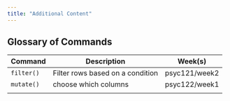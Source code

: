 ```yaml
---
title: "Additional Content"
---
```


## Glossary of Commands

| Command    | Description                      | Week(s)       |
|------------|----------------------------------|---------------|
| `filter()` | Filter rows based on a condition | psyc121/week2 |
| `mutate()` | choose which columns             | psyc122/week1 |
|            |                                  |               |
